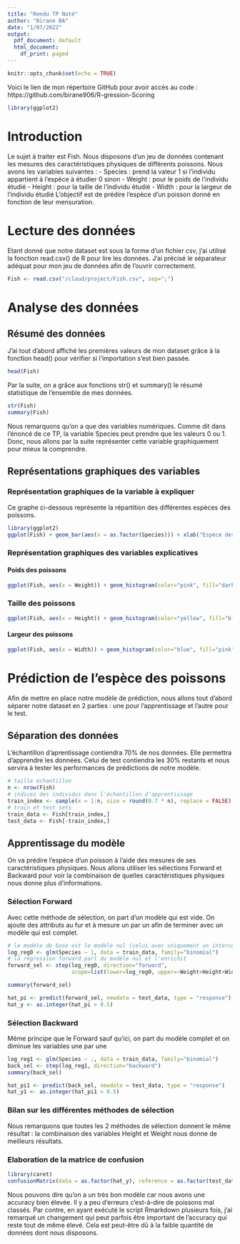 ```yaml
---
title: "Rendu TP Noté"
author: "Birane BA"
date: "1/07/2022"
output:
  pdf_document: default
  html_document:
    df_print: paged
---
```


```r
knitr::opts_chunk$set(echo = TRUE)
```

Voici le lien de mon répertoire GitHub pour avoir accès au code :
https://github.com/birane906/R-gression-Scoring

```r
library(ggplot2)
```
# Introduction
Le sujet à traiter est Fish. Nous disposons d’un jeu de données contenant les mesures des caractéristiques physiques de différents poissons. 
Nous avons les variables suivantes : 
- Species : prend la valeur 1 si l’individu appartient à l’espèce à étudier 0 sinon 
- Weight : pour le poids de l’individu étudié 
- Height : pour la taille de l'individu étudié 
- Width : pour la largeur de l’individu étudié 
L’objectif est de prédire l’espèce d’un poisson donné en fonction de leur mensuration.


# Lecture des données
Etant donné que notre dataset est sous la forme d'un fichier csv, j'ai utilisé la fonction read.csv() de R pour lire les données. J'ai précisé le séparateur adéquat pour mon jeu de données afin de l'ouvrir correctement.
```r
Fish <- read.csv("/cloud/project/Fish.csv", sep=";")
```

# Analyse des données
## Résumé des données
J'ai tout d'abord affiché les premières valeurs de mon dataset grâce à la fonction head() pour vérifier si l'importation s'est bien passée.
```r
head(Fish)
```
Par la suite, on a grâce aux fonctions str() et summary() le résumé statistique de l'ensemble de mes données. 
```r
str(Fish)
summary(Fish)
```
Nous remarquons qu'on a que des variables numériques. Comme dit dans l'énoncé de ce TP, la variable Species peut prendre que les valeurs 0 ou 1. Donc, nous allons par la suite représenter cette variable graphiquement pour mieux la comprendre.

## Représentations graphiques des variables
### Représentation graphiques de la variable à expliquer
Ce graphe ci-dessous représente la répartition des différentes espèces des poissons.
```r
library(ggplot2)
ggplot(Fish) + geom_bar(aes(x = as.factor(Species))) + xlab("Espèce des poissons") + ylab("Nombre d'individus")+ ggtitle("Répartition des poissons selon leur espèce") + labs(fill="Species")+ theme_bw()
```

### Représentation graphiques des variables explicatives
#### Poids des poissons
```r
ggplot(Fish, aes(x = Weight)) + geom_histogram(color="pink", fill="darkgreen") + xlab("Poids des poissons") + ylab("Nombre d'individus")+ ggtitle("Répartition des poids des poissons") + labs(fill="Weight")+ theme_bw()
```




### Taille des poissons
```r
ggplot(Fish, aes(x = Height)) + geom_histogram(color="yellow", fill="blue") + xlab("Taille des poissons") + ylab("Nombre d'individus")+ ggtitle("Répartition de la taille des poissons") + labs(fill="Height")+ theme_bw()
```

#### Largeur des poissons
```r
ggplot(Fish, aes(x = Width)) + geom_histogram(color="blue", fill="pink") + xlab("Largeur des poissons") + ylab("Nombre d'individus")+ ggtitle("Répartition de la largeur des poissons") + labs(fill="Width")+ theme_bw()
```

# Prédiction de l'espèce des poissons
Afin de mettre en place notre modèle de prédiction, nous allons tout d'abord séparer notre dataset en 2 parties : une pour l'apprentissage et l'autre pour le test.

## Séparation des données
L'échantillon d'aprentissage contiendra 70% de nos données. Elle permettra d'apprendre les données.
Celui de test contiendra les 30% restants et nous servira à tester les performances de prédictions de notre modèle.
```r
# taille échantillon
n <- nrow(Fish)
# indices des individus dans l'échantillon d'apprentissage
train_index <- sample(x = 1:n, size = round(0.7 * n), replace = FALSE)
# train et test sets
train_data <- Fish[train_index,]
test_data <- Fish[-train_index,]
```

## Apprentissage du modèle
On va prédire l'espèce d'un poisson à l'aide des mesures de ses caractéristiques physiques. Nous allons utiliser les sélections Forward et Backward pour voir la combinaison de quelles caractéristiques physiques nous donne plus d'informations.


### Sélection Forward
Avec cette méthode de sélection, on part d'un modèle qui est vide. On ajoute des attributs au fur et à mesure un par un afin de terminer avec un modèle qui est complet. 
```r
# le modèle de base est le modèle nul (celui avec uniquement un intercept)
log_reg0 <- glm(Species ~ 1, data = train_data, family="binomial")
# la regression forward part du modèle nul et l'enrichit
forward_sel <- step(log_reg0, direction="forward", 
                    scope=list(lower=log_reg0, upper=~Weight+Height+Width))
```
```r
summary(forward_sel)
```
```r
hat_pi <- predict(forward_sel, newdata = test_data, type = "response")
hat_y <- as.integer(hat_pi > 0.5)
```



### Sélection Backward
Même principe que le Forward sauf qu'ici, on part du modèle complet et on diminue les variables une par une
```r
log_reg1 <- glm(Species ~ ., data = train_data, family="binomial")
back_sel <- step(log_reg1, direction="backward")
summary(back_sel)
```


```r
hat_pi1 <- predict(back_sel, newdata = test_data, type = "response")
hat_y1 <- as.integer(hat_pi1 > 0.5)
```


### Bilan sur les différentes méthodes de sélection
Nous remarquons que toutes les 2 méthodes de sélection donnent le même résultat : la combinaison des variables Height et Weight nous donne de meilleurs résultats.


### Elaboration de la matrice de confusion
```r
library(caret)
confusionMatrix(data = as.factor(hat_y), reference = as.factor(test_data$Species), positive = "1")

```
Nous pouvons dire qu'on a un très bon modèle car nous avons une accuracy bien élevée. Il y a peu d'erreurs c'est-à-dire de poissons mal classés.
Par contre, en ayant exécuté le script Rmarkdown plusieurs fois, j'ai remarqué un changement qui peut parfois être important de l'accuracy qui reste tout de même élevé. Cela est peut-être dû à la faible quantité de données dont nous disposons.

